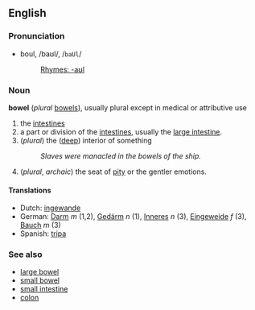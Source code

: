 ==English==

===Pronunciation===
*boul, /baʊl/, /<tt>baUl</tt>/ 
*:[[Rhymes:English:-aʊl|Rhymes: -aʊl]]

===Noun===
'''bowel''' (''plural'' [[bowels]]), usually plural except in medical or attributive use

# the [[intestines]]
# a part or division of the [[intestines]], usually the [[large intestine]]. 
# (''plural'') the ([[deep]]) interior of something 
#: ''Slaves were manacled in the bowels of the ship.''
# (''plural'', ''archaic'') the seat of [[pity]] or the gentler emotions. 

====Translations====
* Dutch: [[ingewande]]
*German: [[Darm]] ''m'' (1,2), [[Gedärm]] ''n'' (1), [[Inneres]] ''n'' (3), [[Eingeweide]] ''f'' (3), [[Bauch]] ''m'' (3)
* Spanish: [[tripa]]

===See also===

* [[large bowel]]
* [[small bowel]]
* [[small intestine]]
* [[colon]]